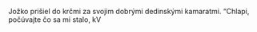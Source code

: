 Jožko prišiel do krčmi za svojim dobrými dedinskými kamaratmi.
"Chlapi, počúvajte čo sa mi stalo, kV
